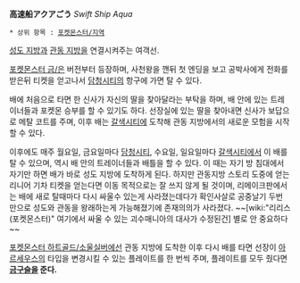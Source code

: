 '''高速船アクアごう''' ''Swift Ship Aqua''

 * 상위 항목 : [[포켓몬스터/지역]]

[[성도 지방]]과 [[관동 지방]]을 연결시켜주는 여객선. 

[[포켓몬스터 금/은]] 버전부터 등장하며, 사천왕을 깬뒤 첫 엔딩을 보고 공박사에게 전화를 받은뒤 티켓을 얻고나서 [[담청시티]]의 항구에 가면 탈 수 있다. 

배에 처음으로 타면 한 신사가 자신의 딸을 찾아달라는 부탁을 하며, 배 안에 있는 트레이너들과 포켓몬 승부를 할 수 있기도 하다. 선장실에 있는 딸을 찾아내면 신사가 보답으로 메탈 코트를 주며, 이후 배는 [[갈색시티]]에 도착해 관동 지방에서의 새로운 모험을 시작할 수 있다.

이후에도 매주 월요일, 금요일마다 [[담청시티]], 수요일, 일요일마다 [[갈색시티]]에서 이 배를 탈 수 있으며, 역시 배 안의 트레이너들과 배틀을 할 수 있다. 이 때는 자기 방 침대에서 자기만 하면 배가 바로 성도 지방에 도착하게 된다. 하지만 관동지방 스토리 도중에 얻는 리니어 기차 티켓을 얻는다면 이동 목적으로는 잘 쓰지 않게 될 것이며, 리메이크판에서는 배에 새로 탈때마다 다시 싸울수 있는게 사라졌는데다가 확인사살로 공중날기 두번 만으로 성도와 관동을 왕래하는게 가능해졌기에 존재의의가 사라졌다. ~~[wiki:"리리스(포켓몬스터)" 여기에서 싸울 수 있는 괴수매니아의 대사가 수정된건] 별로 안 중요하다~~

[[포켓몬스터 하트골드/소울실버]]에선 관동 지방에 도착한 이후 다시 배를 타면 선장이 [[아르세우스]]의 타입을 변경시킬 수 있는 플레이트를 한 번씩 주며, 플레이트를 모두 줬다면 '''[[금구슬]]을 준다.'''
